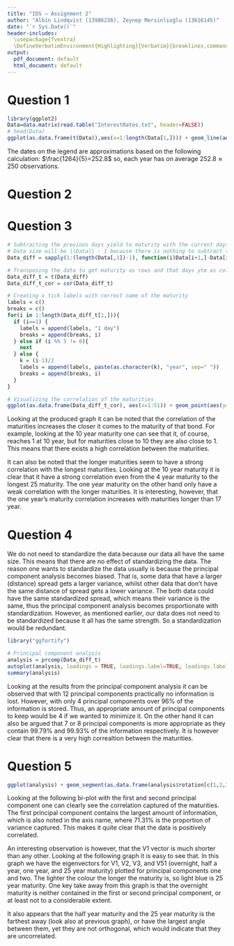 ```yaml
---
title: "IDS — Assignment 2"
author: "Albin Lindqvist (13986236), Zeynep Mersinlioğlu (13616145)"
date: "`r Sys.Date()`"
header-includes:
  \usepackage{fvextra}
  \DefineVerbatimEnvironment{Highlighting}{Verbatim}{breaklines,commandchars=\\\{\}}
output:
  pdf_document: default
  html_document: default
---
```

<style type="text/css">

h1.title {

  text-align: center;
}
h4.author {
  text-align: center;
}
h4.date {
  text-align: center;
}
</style>

# Question 1
```r
library(ggplot2)
Data=data.matrix(read.table("InterestRates.txt", header=FALSE))
# head(Data)
ggplot(as.data.frame(t(Data)),aes(x=1:length(Data[1,]))) + geom_line(aes(y=V1, col="January 2002")) + geom_line(aes(y=V250, col="January 2003")) + geom_line(aes(y=V500,col="January 2004")) + geom_line(aes(y=V750, col="January 2005"))  + geom_line(aes(y=V1250, col="January 2007")) + labs(x="maturity",y="YTM",title="YTM curves",col="")
```

The dates on the legend are approximations based on the following calculation: $\frac{1264}{5}=252.8$ so, each year has on average $252.8 \approx 250$ observations.

# Question 2

# Question 3
```r
# Subtracting the previous days yield to maturity with the current days, to get the difference.
# Data size will be ||Data|| - 1 because there is nothing to subtract the first entry with.
Data_diff = sapply(1:(length(Data[,1])-1), function(i)Data[i+1,]-Data[i,])

# Transposing the data to get maturity as rows and that days ytm as columns.
Data_diff_t = t(Data_diff)
Data_diff_t_cor = cor(Data_diff_t)

# Creating x tick labels with correct name of the maturity
labels = c()
breaks = c()
for(i in 1:length(Data_diff_t[1,])){
  if (i==1) {
    labels = append(labels, "1 day")
    breaks = append(breaks, i)
  } else if (i %% 5 != 0){
    next
  } else {
    k = (i-1)/2
    labels = append(labels, paste(as.character(k), "year", sep=" "))
    breaks = append(breaks, i)
  }
}

# Visualizing the correlation of the maturities
ggplot(as.data.frame(Data_diff_t_cor), aes(x=1:51)) + geom_point(aes(y=V3, colour="1 year")) + geom_point(aes(y=V11, colour="5 year")) + geom_point(aes(y=V21, colour="10 year")) + labs(x="maturity",y="correlation",title="Correlation of Maturities",col="") + scale_x_continuous(breaks = breaks, labels=labels)
```


Looking at the produced graph it can be noted that the correlation of the maturities increases the closer it comes to the maturity of that bond. For example, looking at the 10 year maturity one can see that it, of course, reaches 1 at 10 year, but for maturities close to 10 they are also close to 1. This means that there exists a high correlation between the maturities. 

It can also be noted that the longer maturities seem to have a strong correlation with the longest maturities. Looking at the 10 year maturity it is clear that it have a strong correlation even from the 4 year maturity to the longest 25 maturity. The one year maturity on the other hand only have a weak correlation with the longer maturities. It is interesting, however, that the one year's maturity correlation increases with maturities longer than 17 year.

# Question 4
We do not need to standardize the data because our data all have the same size. This means that there are no effect of standardizing the data. The reason one wants to standardize the data usually is because the principal component analysis becomes biased. That is, some data that have a larger (distance) spread gets a larger variance, whilst other data that don't have the same distance of spread gets a lower variance. The both data could have the same standardized spread, which means their variance is the same, thus the principal component analysis becomes proportionate with standardization. However, as mentioned earlier, our data does not need to be standardized because it all has the same strength. So a standardization would be redundant.

```r
library("ggfortify")

# Principal component analysis
analysis = prcomp(Data_diff_t)
autoplot(analysis, loadings = TRUE, loadings.label=TRUE, loadings.label.size= 3)
summary(analysis)
```

Looking at the results from the principal component analysis it can be observed that with 12 principal components practically no information is lost. However, with only 4 principal components over $96\%$ of the information is stored. Thus, an appropriate amount of principal components to keep would be 4 if we wanted to minimize it. On the other hand it can also be argued that 7 or 8 principal components is more appropriate as they contain $99.79\%$ and $99.93\%$ of the information respectively. It is however clear that there is a very high correaltion between the maturities.

# Question 5
```r
ggplot(analysis) + geom_segment(as.data.frame(analysis$rotation[c(1,2,3,51),1:2]), mapping=aes(x=0,y=0,xend=PC1,yend=PC2,colour=PC1),arrow=arrow(length = unit(0.5,"cm")), show.legend = FALSE) + xlab("PC1") + ylab("PC2")
```

Looking at the following bi-plot with the first and second principal component one can clearly see the correlation captured of the maturities. The first principal component contains the largest amount of information, which is also noted in the axis name, where $71.31\%$ is the proportion of variance captured. This makes it quite clear that the data is positively correlated.

An interesting observation is however, that the V1 vector is much shorter than any other. Looking at the following graph it is easy to see that. In this graph we have the eigenvectors for V1, V2, V3, and V51 (overnight, half a year, one year, and 25 year maturity) plotted for principal components one and two. The lighter the colour the longer the maturity is, so light blue is 25 year maturity. One key take away from this graph is that the overnight maturity is neither contained in the first or second principal component, or at least not to a considerable extent.

It also appears that the half year maturity and the 25 year maturity is the farthest away (look also at previous graph), or have the largest angle between them, yet they are not orthogonal, which would indicate that they are uncorrelated.
